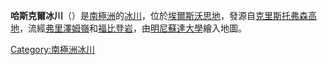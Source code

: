{{Coord|73|34|S|94|13|W|type:glacier_source:GNIS|display=title}}

'''哈斯克爾冰川'''（{{lang-en|Haskell Glacier}}）是[[南極洲|南極洲]]的[[冰川|冰川]]，位於[[埃爾斯沃思地|埃爾斯沃思地]]，發源自[[克里斯托弗森高地|克里斯托弗森高地]]，流經[[弗里澤姆嶺|弗里澤姆嶺]]和[[福比登岩|福比登岩]]，由[[明尼蘇達大學|明尼蘇達大學]]繪入地圖。

{{DEFAULTSORT:Haskell Glacier}}
[[Category:南極洲冰川|Category:南極洲冰川]]


{{EllsworthLand-geo-stub}}
